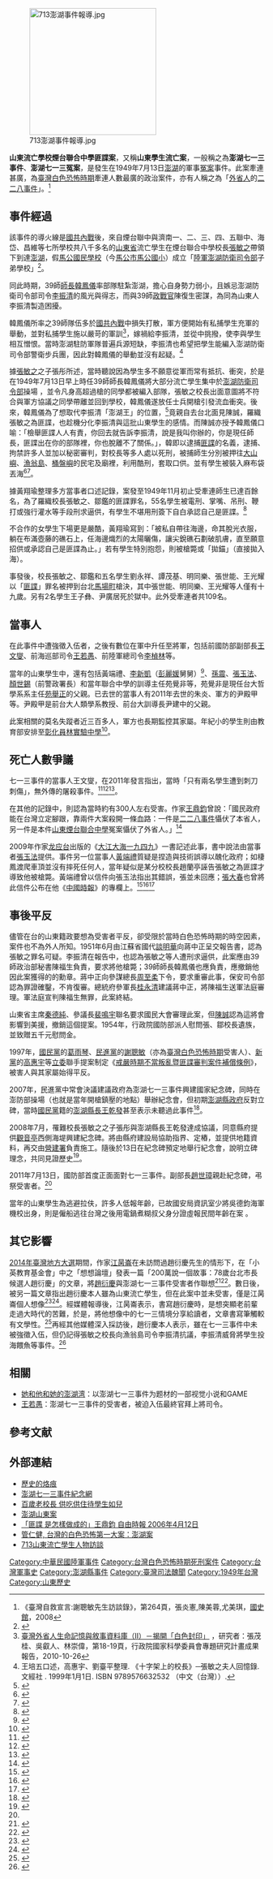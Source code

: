  
[[File:713澎湖事件報導.jpg|250px]]

'''山東流亡學校煙台聯合中學匪諜案'''，又稱'''山東學生流亡案'''，一般稱之為'''澎湖七一三事件'''、'''澎湖七一三冤案'''，是發生在1949年7月13日[[澎湖|澎湖]]的軍事[[冤案|冤案]]事件。此案牽連甚廣，為[[臺灣白色恐怖時期|臺灣白色恐怖時期]]牽連人數最廣的政治案件，亦有人稱之為「[[臺灣外省人|外省人]]的[[二二八事件|二二八事件]]」。<ref>《臺灣自救宣言:謝聰敏先生訪談錄》，第264頁，張炎憲,陳美蓉,尤美琪，[[國史館|國史館]]，2008</ref>

== 事件經過 ==
{{Expand section}}
{{Undue|章節}}
該事件的導火線是[[戡亂戰爭|國共內戰]]後，來自煙台聯中與濟南一、二、三、四、五聯中、海岱、昌維等七所學校共八千多名的[[山東省_(中華民國)|山東省]]流亡學生在煙台聯合中學校長[[張敏之|張敏之]]帶領下到達[[澎湖群島|澎湖]]，假[[澎湖縣馬公市馬公國民小學|馬公國民學校]]（今[[澎湖縣馬公市馬公國民小學|馬公市馬公國小]]）成立「[[陸軍澎湖防衛司令部|陸軍澎湖防衛司令部]]子弟學校」<ref>{{cite web |url=http://www.csvs.chc.edu.tw/editor_model/u_editor_v1.asp?id={F212BA12-FA37-4FF7-A16E-CFA51FD0BAA1} |title=員林崇實高工校史沿革 |language=zh-tw |access-date=2017-07-11 |archive-url=https://web.archive.org/web/20170730131133/http://www.csvs.chc.edu.tw/editor_model/u_editor_v1.asp?id=%7BF212BA12-FA37-4FF7-A16E-CFA51FD0BAA1%7D |archive-date=2017-07-30 |dead-url=yes }}</ref>。

同此時期，39師[[師長|師長]][[韓鳳儀|韓鳳儀]]率部隊駐紮澎湖，擔心自身勢力弱小，且嫉忌澎湖防衛司令部司令[[李振清|李振清]]的風光與得志，而與39師[[政戰官|政戰官]]陳復生密謀，為同為山東人李振清製造困擾。

韓鳳儀所率之39師隊伍多於[[第二次國共內戰|國共內戰]]中損失打散，軍方便開始有私捕學生充軍的舉動，並對私捕學生施以嚴苛的軍訓<ref>[https://ir.nctu.edu.tw/bitstream/11536/102151/1/972631H001004.PDF 臺灣外省人生命記憶與敘事資料庫（Ⅱ）－揭開「白色封印」] {{Wayback|url=https://ir.nctu.edu.tw/bitstream/11536/102151/1/972631H001004.PDF |date=20190502085634 }}，研究者：張茂桂、吳叡人、林崇偉，第18-19頁，行政院國家科學委員會專題研究計畫成果報告，2010-10-26</ref>，嫁禍給李振清，並從中挑撥，使李與學生相互憎恨。當時澎湖駐防軍隊普遍兵源短缺，李振清也希望把學生能編入澎湖防衛司令部警衛步兵團，因此對韓鳳儀的舉動並沒有起疑。<ref>王培五口述，高惠宇、劉臺平整理. 《十字架上的校長》─張敏之夫人回憶錄. 文經社 . 1999年1月1日. ISBN 9789576632532 （中文（台灣））.</ref>

據[[張敏之|張敏之]]之子張彤所述，當時聽說因為學生多不願意從軍而常有抵抗、衝突，於是在1949年7月13日早上時任39師師長韓鳳儀將大部分流亡學生集中於[[澎湖防衛司令部|澎湖防衛司令部]]操場 ，並令凡身高超過槍的同學都被編入部隊，張敏之校長出面意圖將不符合與軍方協議之同學帶離並回到學校，韓鳳儀遂放任士兵開槍引發流血衝突。後來，韓鳳儀為了想取代李振清「澎湖王」的位置，<ref>{{cite web|url=http://mypaper.pchome.com.tw/kuan0416/post/1300097531|title=台灣的白色恐怖第一大案：澎湖案|language=zh-tw|access-date=2012-03-16|archive-date=2020-05-05|archive-url=https://web.archive.org/web/20200505171508/http://mypaper.pchome.com.tw/kuan0416/post/1300097531|dead-url=no}}</ref>竟親自去台北面見陳誠，羅織張敏之為匪諜，也趁機分化李振清與這批山東學生的感情。而陳誠亦授予韓鳳儀口喻：「檢舉匪諜人人有責，你回去就告訴李振清，說是我叫你辦的，你是現任師長，匪諜出在你的部隊裡，你也脫離不了關係。」，韓即以逮捕[[匪諜|匪諜]]的名義，逮捕、拘禁許多人並加以秘密審判，對校長等多人處以死刑，被捕師生分別被押往[[大山嶼|大山嶼]]、[[漁翁島|漁翁島]]、[[桶盤嶼|桶盤嶼]]的民宅及廟裡，利用酷刑，套取口供。並有學生被裝入麻布袋丟海<ref>{{cite news |url=http://www.libertytimes.com.tw/2007/new/jul/16/today-o6.htm |author=張彤 |title=我的父親張敏之 |work=自由時報電子版 |date=2007-07-16 |accessdate=2014-11-21 |language=zh-tw |archive-date=2012-07-19 |archive-url=https://web.archive.org/web/20120719141810/http://www.libertytimes.com.tw/2007/new/jul/16/today-o6.htm |dead-url=no }}</ref><ref>{{cite web |url=http://blog.roodo.com/glanada |author=劉廷功 |title=歷史的烙痕 |date=1989-12 |language=zh-tw |access-date=2008-06-09 |archive-url=https://web.archive.org/web/20080523234358/http://blog.roodo.com/glanada/ |archive-date=2008-05-23 |dead-url=yes }}</ref>。

據黃翔瑜整理多方當事者口述記錄，案發至1949年11月初止受牽連師生已達百餘名，為了羅織校長張敏之、鄒鑑的匪諜罪名，55名學生被電刑、掌嘴、吊刑、鞭打或強行灌水等手段刑求逼供，有學生不堪用刑簽下自白承認自己是匪諜。<ref>{{cite news |url=https://www.storm.mg/article/1446957 |title=被遺忘的「外省人版二二八」：14歲孩子流亡澎湖拒當兵，換來校長遭槍決、女學生剝光曝曬 |work=風傳媒 |date=2019-07-05 |accessdate=2014-11-21 |language=zh-tw |archive-date=2021-02-28 |archive-url=https://web.archive.org/web/20210228073311/https://www.storm.mg/article/1446957 |dead-url=no }}</ref>

不合作的女學生下場更是嚴酷，黃翔瑜寫到：「被私自帶往海邊，命其脫光衣服，躺在布滿壺藤的礁石上，任海邊熾烈的太陽曬傷，讓尖銳礁石劃破肌膚，直至願意招供或承認自己是匪諜為止。」若有學生特別抱怨，則被槍斃或「拋錨」（直接拋入海）。

事發後，校長張敏之、鄒鑑和五名學生劉永祥、譚茂基、明同樂、張世能、王光耀以「[[匪諜|匪諜]]」罪名被押到台北[[馬場町|馬場町]]槍決，其中張世能、明同樂、王光耀等人僅有十九歲。另有2名學生王子彝、尹廣居死於獄中。此外受牽連者共109名。

== 當事人 ==
在此事件中遭強徵入伍者，之後有數位在軍中升任至將軍，包括前國防部副部長[[王文燮|王文燮]]、前海巡部司令[[王若愚|王若愚]]、前陸軍總司令[[李楨林|李楨林]]等。

當年的山東學生中，還有包括黃端禮、[[李新凱|李新凱]]（[[彭麗媛|彭麗媛]]舅舅）<ref>{{Cite web |url=http://www.upmedia.mg/news_info.php?SerialNo=7667 |title=曾捲入「澎湖七一三冤案」　李新凱7年前見過習近平 |access-date=2016-12-28 |archive-date=2020-11-30 |archive-url=https://web.archive.org/web/20201130015554/https://www.upmedia.mg/news_info.php?SerialNo=7667 |dead-url=no }}</ref>、[[孫震_(台灣政治人物)|孫震]]、[[張玉法|張玉法]]、[[顏世錫|顏世錫]]（前警政署長）和當年聯合中學的訓導主任苑覺非等，苑覺非是現任台大哲學系系主任[[苑舉正|苑舉正]]的父親。已去世的當事人有2011年去世的朱炎、軍方的尹殿甲等。尹殿甲是前台大人類學系教授、前台大訓導長尹建中的父親。

此案相關的莫名失蹤者近三百多人，軍方也長期監控其家屬。年紀小的學生則由教育部安排至[[彰化員林實驗中學|彰化員林實驗中學]]<ref>{{cite news |url=http://www.libertytimes.com.tw/2006/new/apr/12/today-article1.htm |title=匪諜 是怎樣做成的 |author=王鼎鈞 |work=自由時報 |date=2006-04-12 |accessdate=2014-11-21 |language=zh-tw |archive-date=2014-03-18 |archive-url=https://web.archive.org/web/20140318113713/http://www.libertytimes.com.tw/2006/new/apr/12/today-article1.htm |dead-url=no }}</ref>。

==死亡人數爭議==
七一三事件的當事人王文燮，在2011年發言指出，當時「只有兩名學生遭到刺刀刺傷」，無外傳的屠殺事件。<ref name="2011-7-14-UDN">{{cite news | language =  | author = 程嘉文 | coauthors =  | url =  | title = 713事件62年了 軍方首度承認錯誤 | work = 聯合線上 | publisher = 聯合報 | pages =  | date = 2011-07-14 | accessdate = 2011-07-14 }}</ref><ref>{{cite news | language =zh-tw| author = 吳明杰 | coauthors =  | url =  | title = 澎湖713事件 王文燮：絕無開槍 | work = 中時集團 | publisher = 中國時報 | pages =  | date = 2011-07-14 | accessdate = 2011-07-14 }}</ref><ref>{{cite news|author1=羅楚東|title=澎湖事件62週年 軍方致祭|url=http://www.epochtimes.com/b5/11/7/13/n3314365.htm|accessdate=2016-03-19|agency=中央社|date=2011-07-13|archive-date=2016-03-30|archive-url=https://web.archive.org/web/20160330051923/http://www.epochtimes.com/b5/11/7/13/n3314365.htm|dead-url=no}}</ref>。

在其他的記錄中，則認為當時約有300人左右受害。作家[[王鼎鈞|王鼎鈞]]曾說：「國民政府能在台灣立定腳跟，靠兩件大案殺開一條血路：一件是[[二二八事件|二二八事件]]懾伏了本省人，另一件是本件[[山東煙台聯合中學|山東煙台聯合中學]]冤案懾伏了外省人。」<ref>{{cite news |url=http://www.libertytimes.com.tw/2008/new/jul/12/today-p6.htm |author=許紹軒 |title=七一三事件 台灣第一宗大型白色恐怖案 |work=自由時報電子版 |date=2007-07-12 |accessdate=2014-11-21 |language=zh-tw}}</ref>

2009年作家[[龙应台|龙应台]]出版的《[[大江大海一九四九|大江大海一九四九]]》一書記述此事，書中說法由當事者[[張玉法|張玉法]]提供。事件另一位當事人[[黃端禮|黃端禮]]質疑是捏造與技術誤導以醜化政府；如棲鳳渡爬車頂並沒有摔死任何人，當年疑似是某分校校長趙蘭亭誣告張敏之為匪諜才導致他被槍斃。黃端禮曾以信件向張玉法指出其錯誤，張並未回應；[[張大春|張大春]]也曾將此信件公布在他《[[中國時報|中國時報]]》的專欄上。<ref name="黃端禮菊島">{{cite web|url=http://www.phsea.com.tw/phseaforum/posts/list/47878.page;jsessionid=BB7B5B173705CD00FBACD877A487F580.phsea|title=澎湖有史以來第一大事被管仁健先生的假話文章扭曲了|author=黃端禮|date=2011-03-06|accessdate=2014-11-21|publisher=沿著菊島旅行(舊討論區論壇)|language=zh-tw|archive-date=2019-05-07|archive-url=https://web.archive.org/web/20190507200347/http://www.phsea.com.tw/phseaforum/posts/list/47878.page;jsessionid=BB7B5B173705CD00FBACD877A487F580.phsea|dead-url=no}}</ref><ref name="黃端禮大江大海">{{cite web|archiveurl=https://web.archive.org/web/20110817190017/http://blog.chinatimes.com/storyteller/archive/2010/10/30/555134.html |archivedate=2011-08-17 |url=http://blog.chinatimes.com/storyteller/archive/2010/10/30/555134.html |title=黃端禮先生的留言────關於《1949大江大海》 |accessdate=2014-11-20 |deadurl=yes }}</ref><ref name="澎湖七一三的真相">{{cite book |author=黃端禮 |title=《澎湖七一三的真相》 |url=http://books.google.com/books?id=Sd3onQEACAAJ |isbn=978-986-87945-0-4 | location=高雄市| publisher=上鋐書庫 |date=2011年 | language=zh-tw}}</ref>

== 事後平反 ==
儘管在台的山東籍政要想為受害者平反，卻受限於當時白色恐怖時期的時空因素，案件也不為外人所知。1951年6月由江蘇省國代[[談明華|談明華]]向蔣中正呈交報告書，認為張敏之罪名可疑。李振清在報告中，也認為張敏之等人遭刑求逼供，此案應由39師政治部秘書陳福生負責，要求將他槍斃；39師師長韓鳳儀也應負責，應撤銷他因此案獲得的的勳章。蔣中正向參謀總長[[周至柔|周至柔]]下令，要求重審此事，保安司令部認為罪證確鑿，不肯復審。總統府參軍長[[桂永清|桂永清]]建議蔣中正，將陳福生送軍法庭審理。軍法庭宣判陳福生無罪，此案終結。

山東省主席[[秦德純|秦德純]]、參議長[[裴鳴宇|裴鳴宇]]聯名要求國民大會審理此案，但[[陳誠|陳誠]]認為這將會影響到美援，撤銷這個提案。1954年，行政院國防部派人慰問張、鄒校長遺族，並致贈五千元慰問金。

1997年，[[國民黨|國民黨]]的[[葛雨琴|葛雨琴]]、[[民進黨|民進黨]]的[[謝聰敏|謝聰敏]]（亦為[[臺灣白色恐怖時期|臺灣白色恐怖時期]]受害人）、[[新黨|新黨]]的[[高惠宇|高惠宇]]等[[立委|立委]]聯手提案制定《[[:s:戒嚴時期不當叛亂暨匪諜審判案件補償條例|戒嚴時期不當叛亂暨匪諜審判案件補償條例]]》，被害人與其家屬始得平反。

2007年，民進黨中常會決議建議政府為澎湖七一三事件興建國家紀念碑，同時在澎防部操場（也就是當年開槍鎮壓的地點）舉辦紀念會，但初期[[澎湖縣政府|澎湖縣政府]]反對立碑，當時[[國民黨|國民黨]]籍的[[澎湖縣長|澎湖縣長]][[王乾發|王乾發]]甚至表示未聽過此事件<ref>{{cite web |url=http://blog.yam.com/danhua/article/12244358 |author=高丹華 |title=山東流亡學生只是澎湖的過客嗎？從一座紀念碑說起 |work=「高丹華的社區筆記」部落格 |language=zh-tw |access-date=2008-06-09 |archive-date=2016-03-08 |archive-url=https://web.archive.org/web/20160308235426/http://blog.yam.com/danhua/article/12244358 |dead-url=no }}</ref>。

2008年7月，罹難校長張敏之之子張彤與澎湖縣長王乾發達成協議，同意縣府提供[[觀音亭|觀音亭]]西側海堤興建紀念碑。將由縣府建設局協助指界、定樁，並提供地籍資料，再交由[[營建署|營建署]]負責施工。隨後於13日在紀念碑預定地舉行紀念會，說明立碑理念，共同見證歷史<ref>{{cite news |url=http://www.libertytimes.com.tw/2008/new/jul/12/today-p5.htm |author=劉禹慶、許紹軒 |title=澎湖713事件建碑 地點終敲定 |work=自由時報電子版 |date=2008-07-12 |accessdate=2014-11-21 |language=zh-tw}}</ref>。

2011年7月13日，國防部首度正面面對七一三事件。副部長[[趙世璋|趙世璋]]親赴紀念碑，弔祭受害者。<ref name="2011-7-14-UDN"/>

當年的山東學生為逃避拉伕，許多人低報年齡，已故國安局資訊室少將吳德鈞海軍機校出身，則是僱船逃往台灣之後用電鍋煮糊叔父身分證虛報民間年齡在案
。

== 其它影響 ==
[[2014年中華民國直轄市長及縣市長選舉|2014年臺灣地方大選]]期間，作家[[江昺崙|江昺崙]]在未訪問過趙衍慶先生的情形下，在「小英教育基金會」中之「想想論壇」發表一篇「200萬說一個故事：78歲台北市長候選人趙衍慶」的文章，將[[趙衍慶|趙衍慶]]與澎湖七一三事件受害者作聯想<ref name="200萬">{{cite web|url=http://www.thinkingtaiwan.com/content/3389|title=200萬說一個故事：78歲台北市長候選人趙衍慶|date=2014-11-18|accessdate=2014-11-21|language=zh-tw|archive-date=2014-11-21|archive-url=https://web.archive.org/web/20141121081104/http://www.thinkingtaiwan.com/content/3389|dead-url=no}}</ref><ref name="街友趙衍慶">{{cite web|url=http://www.setn.com/News.aspx?PageGroupID=1&NewsID=48966&PageType=1|title=有洋蔥…你不知道的台北市長候選人　78歲街友趙衍慶|author=|date=2014-11-19|accessdate=2014-11-19|publisher=三立新聞|language=zh-tw|archive-date=2014-11-29|archive-url=https://web.archive.org/web/20141129024403/http://www.setn.com/News.aspx?PageGroupID=1&NewsID=48966&PageType=1|dead-url=no}}</ref>。數日後，被另一篇文章指出趙衍慶本人雖為山東流亡學生，但在此案中並未受害，僅是江昺崙個人想像<ref name="200萬不實">{{cite web|url=http://ck101.com/forum.php?mod=viewthread&tid=3126420|title=人物專訪談江昺崙「200萬說一個故事：78歲台北市長候選人趙衍慶」內容的空想與網路不實之報導.|author=許和鈞|date=2014-10-20|accessdate=2014-11-20|publisher=卡提諾論壇|language=zh-tw|archive-date=2019-05-08|archive-url=https://web.archive.org/web/20190508043423/https://ck101.com/forum.php?mod=viewthread&tid=3126420|dead-url=no}}</ref><ref>{{cite web|url=https://www.facebook.com/notes/%E8%A8%B1%E5%8A%8D%E8%99%B9/%E5%8F%83%E9%81%B8%E5%8F%B0%E5%8C%97%E5%B8%82%E9%95%B7%E7%9A%84%E5%B0%8F%E5%85%B5%E5%BC%B5%E5%97%84%E8%B6%99%E8%A1%8D%E6%85%B6/10152838715091368|title= 參選台北市長的「小兵張嗄」趙衍慶|author=許劍虹| date=2014-11-20|accessdate=2014-11-21|publisher=許劍虹網誌 |language=zh-tw}}</ref>。經媒體報導後，江昺崙表示，書寫趙衍慶時，是想突顯老前輩走過大時代的苦難，於是，將他想像中的七一三情境分享給讀者，文章書寫筆觸較有文學性。<ref>{{cite web|url=https://www.facebook.com/sidelight/posts/1006331472714175|title= 江昺崙個人臉書-事件澄清|date=2014-11-20 |accessdate=2014-11-21 |language=zh-tw}}</ref>再經其他媒體深入採訪後，趙衍慶本人表示，雖在七一三事件中未被強徵入伍，但仍記得張敏之校長向漁翁島司令李振清抗議，李振清威脅將學生投海餵魚等事件。<ref>{{cite web|url=http://www.appledaily.com.tw/realtimenews/article/new/20141121/510676/|title=【沃草】「市長給問」老兵街友趙衍慶談身世抱負|date=2014-11-21|accessdate=2014-11-21|language=zh-tw|archive-date=2017-03-28|archive-url=https://web.archive.org/web/20170328083510/http://www.appledaily.com.tw/realtimenews/article/new/20141121/510676/|dead-url=no}}</ref>

== 相關 ==
* [[她和他和她的澎湖湾|她和他和她的澎湖湾]]：以澎湖七一三事件为题材的一部视觉小说和GAME
* [[王若愚|王若愚]]：澎湖七一三事件的受害者，被迫入伍最終官拜上將司令。

== 參考文献 ==
{{Reflist|2}}

==外部連結==
*[https://web.archive.org/web/20080523234358/http://blog.roodo.com/glanada/ 歷史的烙痕]
*[https://web.archive.org/web/20080529015135/http://memorial713.so-buy.com/front/bin/home.phtml 澎湖七一三事件紀念網]
*[https://web.archive.org/web/20120306170754/http://blog.roodo.com/upupph/archives/13577931.html 百歲老校長 供吃供住待學生如兒]
*[http://ndweb.iis.sinica.edu.tw/TWM/Public/content/story/collectable.jsp?pk=203 澎湖山東案] {{Wayback|url=http://ndweb.iis.sinica.edu.tw/TWM/Public/content/story/collectable.jsp?pk=203 |date=20160304115439 }}
*[http://www.libertytimes.com.tw/2006/new/apr/12/today-article1.htm 「匪諜 是怎樣做成的」王鼎鈞 自由時報 2006年4月12日] {{Wayback|url=http://www.libertytimes.com.tw/2006/new/apr/12/today-article1.htm |date=20140318113713 }}
*[http://mypaper.pchome.com.tw/kuan0416/post/1300097531 管仁健, 台灣的白色恐怖第一大案：澎湖案] {{Wayback|url=http://mypaper.pchome.com.tw/kuan0416/post/1300097531 |date=20200505171508 }}
*[http://ens.phlib.nat.gov.tw/video/index.asp?Parser=17,11,25 713山東流亡學生人物訪談] {{Wayback|url=http://ens.phlib.nat.gov.tw/video/index.asp?Parser=17,11,25 |date=20210124173421 }}

{{中華民國國軍刑事爭議案件}}
{{第二次国共内战}}

[[Category:中華民國陸軍事件|Category:中華民國陸軍事件]]
[[Category:台灣白色恐怖時期死刑案件|Category:台灣白色恐怖時期死刑案件]]
[[Category:台灣軍事史|Category:台灣軍事史]]
[[Category:澎湖縣事件|Category:澎湖縣事件]]
[[Category:臺灣司法醜聞|Category:臺灣司法醜聞]]
[[Category:1949年台灣|Category:1949年台灣]]
[[Category:山東歷史|Category:山東歷史]]